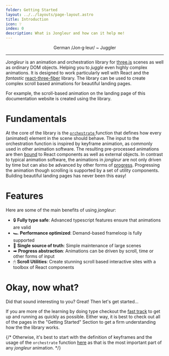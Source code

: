 ```yaml
---
folder: Getting Started
layout: ../../layouts/page-layout.astro
title: Introduction
icon: ❔ 
index: 0
description: What is Jongleur and how can it help me!
---
```


<div align="center">
German /Jon·g·leur/ ~ Juggler
</div>

---

*Jongleur* is an animation and orchestration library for [three.js](https://threejs.org/) scenes as well as ordinary DOM objects. Helping you to *juggle* even highly complex animations. It is designed to work particularly well with React and the *fantastic* [react-three-fiber](https://github.com/pmndrs/react-three-fiber) library. The library can be used to create complex scroll based animations for beautiful landing pages.

For example, the scroll-based animation on the landing page of this documentation website is created using the library.

# Fundamentals

At the core of the library is the [ `orchestrate` ](./keyframes) function that defines how every (animated) element in the scene should behave. The input to the orchestration function is inspired by keyframe animation, as commonly used in other animation software. The resulting pre-processed animations are then [bound](./register) to React components as well as external objects. In contrast to typical animation software, the animations in *jongleur* are not only driven by time but can also be advanced by other forms of [progress](./progress). Progressing the animation though scrolling is supported by a set of utility components. Building beautiful landing pages has never been this easy!



# Features

Here are some of the main benefits of using *jongleur*: 

- 🔒 **Fully type safe**: Advanced typescript features ensure that animations are valid
- 🏎 **Performance optimized**: Demand-based frameloop is fully supported
- 📒 **Single source of truth**: Simple maintenance of large scenes
- ➡  **Progress abstraction**: Animations can be driven by scroll, time or other forms of input
- 🖱 **Scroll Utilities**: Create stunning scroll based interactive sites with a toolbox of React components

# Okay, now what?

Did that sound interesting to you? Great! Then let's get started...

If you are more of the learning by doing type checkout the [fast track](./fast-track) to get up and running as quickly as possible. Either way, it is best to check out all of the pages in the "Getting Started" Section to get a firm understanding how the the library works.

{/*
Otherwise, it's best to start with the definition of keyframes and the usage of the `orchestrate` function [here](./keyframes) as that is the most important part of any *jongleur* animation.
*/}
